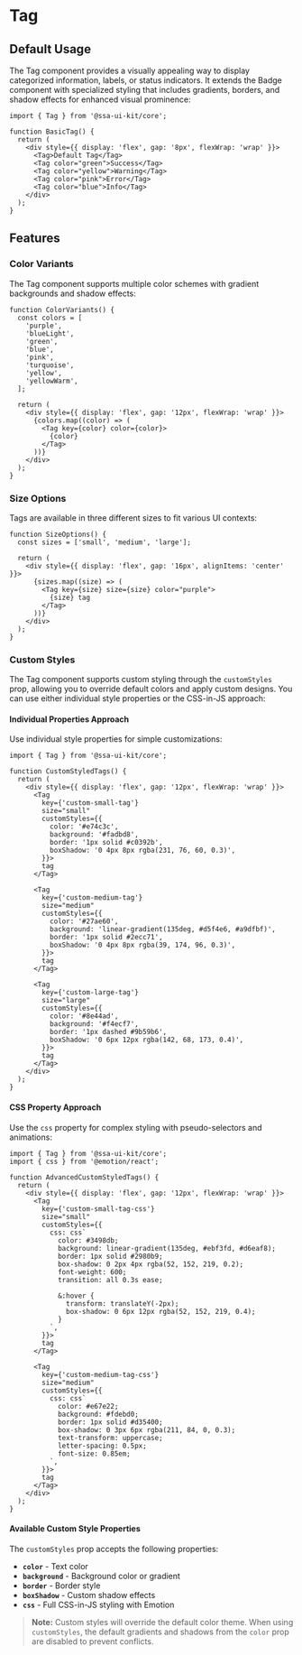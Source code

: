 
<Meta of={TagStories} />

# Tag

## Default Usage

The Tag component provides a visually appealing way to display categorized information, labels, or status indicators. It extends the Badge component with specialized styling that includes gradients, borders, and shadow effects for enhanced visual prominence:

```tsx
import { Tag } from '@ssa-ui-kit/core';

function BasicTag() {
  return (
    <div style={{ display: 'flex', gap: '8px', flexWrap: 'wrap' }}>
      <Tag>Default Tag</Tag>
      <Tag color="green">Success</Tag>
      <Tag color="yellow">Warning</Tag>
      <Tag color="pink">Error</Tag>
      <Tag color="blue">Info</Tag>
    </div>
  );
}
```

## Features

### Color Variants

The Tag component supports multiple color schemes with gradient backgrounds and shadow effects:

```tsx
function ColorVariants() {
  const colors = [
    'purple',
    'blueLight',
    'green',
    'blue',
    'pink',
    'turquoise',
    'yellow',
    'yellowWarm',
  ];

  return (
    <div style={{ display: 'flex', gap: '12px', flexWrap: 'wrap' }}>
      {colors.map((color) => (
        <Tag key={color} color={color}>
          {color}
        </Tag>
      ))}
    </div>
  );
}
```

### Size Options

Tags are available in three different sizes to fit various UI contexts:

```tsx
function SizeOptions() {
  const sizes = ['small', 'medium', 'large'];

  return (
    <div style={{ display: 'flex', gap: '16px', alignItems: 'center' }}>
      {sizes.map((size) => (
        <Tag key={size} size={size} color="purple">
          {size} tag
        </Tag>
      ))}
    </div>
  );
}
```

### Custom Styles

The Tag component supports custom styling through the `customStyles` prop, allowing you to override default colors and apply custom designs. You can use either individual style properties or the CSS-in-JS approach:

#### Individual Properties Approach

Use individual style properties for simple customizations:

```tsx
import { Tag } from '@ssa-ui-kit/core';

function CustomStyledTags() {
  return (
    <div style={{ display: 'flex', gap: '12px', flexWrap: 'wrap' }}>
      <Tag
        key={'custom-small-tag'}
        size="small"
        customStyles={{
          color: '#e74c3c',
          background: '#fadbd8',
          border: '1px solid #c0392b',
          boxShadow: '0 4px 8px rgba(231, 76, 60, 0.3)',
        }}>
        tag
      </Tag>

      <Tag
        key={'custom-medium-tag'}
        size="medium"
        customStyles={{
          color: '#27ae60',
          background: 'linear-gradient(135deg, #d5f4e6, #a9dfbf)',
          border: '1px solid #2ecc71',
          boxShadow: '0 4px 8px rgba(39, 174, 96, 0.3)',
        }}>
        tag
      </Tag>

      <Tag
        key={'custom-large-tag'}
        size="large"
        customStyles={{
          color: '#8e44ad',
          background: '#f4ecf7',
          border: '1px dashed #9b59b6',
          boxShadow: '0 6px 12px rgba(142, 68, 173, 0.4)',
        }}>
        tag
      </Tag>
    </div>
  );
}
```

#### CSS Property Approach

Use the `css` property for complex styling with pseudo-selectors and animations:

```tsx
import { Tag } from '@ssa-ui-kit/core';
import { css } from '@emotion/react';

function AdvancedCustomStyledTags() {
  return (
    <div style={{ display: 'flex', gap: '12px', flexWrap: 'wrap' }}>
      <Tag
        key={'custom-small-tag-css'}
        size="small"
        customStyles={{
          css: css`
            color: #3498db;
            background: linear-gradient(135deg, #ebf3fd, #d6eaf8);
            border: 1px solid #2980b9;
            box-shadow: 0 2px 4px rgba(52, 152, 219, 0.2);
            font-weight: 600;
            transition: all 0.3s ease;

            &:hover {
              transform: translateY(-2px);
              box-shadow: 0 6px 12px rgba(52, 152, 219, 0.4);
            }
          `,
        }}>
        tag
      </Tag>

      <Tag
        key={'custom-medium-tag-css'}
        size="medium"
        customStyles={{
          css: css`
            color: #e67e22;
            background: #fdebd0;
            border: 1px solid #d35400;
            box-shadow: 0 3px 6px rgba(211, 84, 0, 0.3);
            text-transform: uppercase;
            letter-spacing: 0.5px;
            font-size: 0.85em;
          `,
        }}>
        tag
      </Tag>
    </div>
  );
}
```

#### Available Custom Style Properties

The `customStyles` prop accepts the following properties:

- **`color`** - Text color
- **`background`** - Background color or gradient
- **`border`** - Border style
- **`boxShadow`** - Custom shadow effects
- **`css`** - Full CSS-in-JS styling with Emotion

> **Note:** Custom styles will override the default color theme. When using `customStyles`, the default gradients and shadows from the `color` prop are disabled to prevent conflicts.

<Canvas />
<Controls />

<Stories includePrimary={false} />
